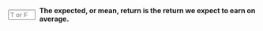 ::: {.question-block}

<form onsubmit="event.preventDefault(); checkAnswerBox('module2_tf_q2','T')" style="display: flex; align-items: center; gap: 8px;">
<input type="text" id="module2_tf_q2" name="module2_tf_q2" maxlength="1" placeholder="T or F"
         style="width: 55px;" data-correct-answer="T" /> <label for="module2_tf_q2"><strong>The expected, or mean, return is the return we expect to earn on average.</strong></label>
</form>

<div id="feedback-module2_tf_q2" class="feedback" data-status="" style="display:none;">
The sentence is TRUE. It correctly defines the expected return as the statistical average of an investment's potential returns.
</div>
:::